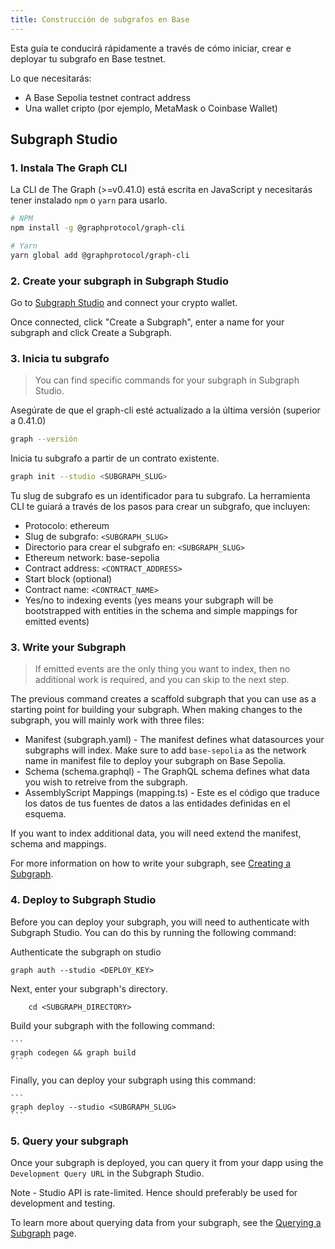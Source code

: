 ```yaml
---
title: Construcción de subgrafos en Base
---
```


Esta guía te conducirá rápidamente a través de cómo iniciar, crear e deployar tu subgrafo en Base testnet.

Lo que necesitarás:

- A Base Sepolia testnet contract address
- Una wallet cripto (por ejemplo, MetaMask o Coinbase Wallet)

## Subgraph Studio

### 1. Instala The Graph CLI

La CLI de The Graph (>=v0.41.0) está escrita en JavaScript y necesitarás tener instalado `npm` o `yarn` para usarlo.

```sh
# NPM
npm install -g @graphprotocol/graph-cli

# Yarn
yarn global add @graphprotocol/graph-cli
```

### 2. Create your subgraph in Subgraph Studio

Go to [Subgraph Studio](https://thegraph.com/studio/) and connect your crypto wallet.

Once connected, click "Create a Subgraph", enter a name for your subgraph and click Create a Subgraph.

### 3. Inicia tu subgrafo

> You can find specific commands for your subgraph in Subgraph Studio.

Asegúrate de que el graph-cli esté actualizado a la última versión (superior a 0.41.0)

```sh
graph --versión
```

Inicia tu subgrafo a partir de un contrato existente.

```sh
graph init --studio <SUBGRAPH_SLUG>
```

Tu slug de subgrafo es un identificador para tu subgrafo. La herramienta CLI te guiará a través de los pasos para crear un subgrafo, que incluyen:

- Protocolo: ethereum
- Slug de subgrafo: `<SUBGRAPH_SLUG>`
- Directorio para crear el subgrafo en: `<SUBGRAPH_SLUG>`
- Ethereum network: base-sepolia
- Contract address: `<CONTRACT_ADDRESS>`
- Start block (optional)
- Contract name: `<CONTRACT_NAME>`
- Yes/no to indexing events (yes means your subgraph will be bootstrapped with entities in the schema and simple mappings for emitted events)

### 3. Write your Subgraph

> If emitted events are the only thing you want to index, then no additional work is required, and you can skip to the next step.

The previous command creates a scaffold subgraph that you can use as a starting point for building your subgraph. When making changes to the subgraph, you will mainly work with three files:

- Manifest (subgraph.yaml) - The manifest defines what datasources your subgraphs will index. Make sure to add `base-sepolia` as the network name in manifest file to deploy your subgraph on Base Sepolia.
- Schema (schema.graphql) - The GraphQL schema defines what data you wish to retreive from the subgraph.
- AssemblyScript Mappings (mapping.ts) - Este es el código que traduce los datos de tus fuentes de datos a las entidades definidas en el esquema.

If you want to index additional data, you will need extend the manifest, schema and mappings.

For more information on how to write your subgraph, see [Creating a Subgraph](/developing/creating-a-subgraph).

### 4. Deploy to Subgraph Studio

Before you can deploy your subgraph, you will need to authenticate with Subgraph Studio. You can do this by running the following command:

Authenticate the subgraph on studio

```
graph auth --studio <DEPLOY_KEY>
```

Next, enter your subgraph's directory.

```
    cd <SUBGRAPH_DIRECTORY>
```

Build your subgraph with the following command:

````
```
graph codegen && graph build
```
````

Finally, you can deploy your subgraph using this command:

````
```
graph deploy --studio <SUBGRAPH_SLUG>
```
````

### 5. Query your subgraph

Once your subgraph is deployed, you can query it from your dapp using the `Development Query URL` in the Subgraph Studio.

Note - Studio API is rate-limited. Hence should preferably be used for development and testing.

To learn more about querying data from your subgraph, see the [Querying a Subgraph](/querying/querying-the-graph) page.
